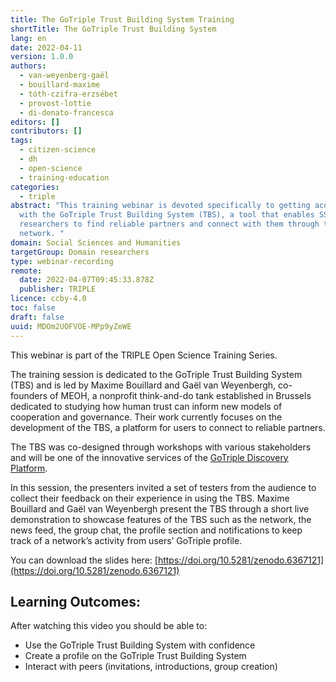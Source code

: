 ```yaml
---
title: The GoTriple Trust Building System Training
shortTitle: The GoTriple Trust Building System
lang: en
date: 2022-04-11
version: 1.0.0
authors:
  - van-weyenberg-gaël
  - bouillard-maxime
  - tóth-czifra-erzsébet
  - provost-lottie
  - di-donato-francesca
editors: []
contributors: []
tags:
  - citizen-science
  - dh
  - open-science
  - training-education
categories:
  - triple
abstract: "This training webinar is devoted specifically to getting acquainted
  with the GoTriple Trust Building System (TBS), a tool that enables SSH
  researchers to find reliable partners and connect with them through their
  network. "
domain: Social Sciences and Humanities
targetGroup: Domain researchers
type: webinar-recording
remote:
  date: 2022-04-07T09:45:33.878Z
  publisher: TRIPLE
licence: ccby-4.0
toc: false
draft: false
uuid: MDOm2UOFVOE-MPp9yZeWE
---
```


This webinar is part of the TRIPLE Open Science Training Series.

The training session is dedicated to the GoTriple Trust Building System (TBS) and is led by Maxime Bouillard and Gaël van Weyenbergh, co-founders of MEOH, a nonprofit think-and-do tank established in Brussels dedicated to studying how human trust can inform new models of cooperation and governance. Their work currently focuses on the development of the TBS, a platform for users to connect to reliable partners.

The TBS was co-designed through workshops with various stakeholders and will be one of the innovative services of the [GoTriple Discovery Platform](https://www.gotriple.eu/).

In this session, the presenters invited a set of testers from the audience to collect their feedback on their experience in using the TBS. Maxime Bouillard and Gaël van Weyenbergh present the TBS through a short live demonstration to showcase features of the TBS such as the network, the news feed, the group chat, the profile section and notifications to keep track of a network’s activity from users’ GoTriple profile.

You can download the slides here: [https://doi.org/10.5281/zenodo.6367121](https://doi.org/10.5281/zenodo.6367121)

## Learning Outcomes:

After watching this video you should be able to:

- Use the GoTriple Trust Building System with confidence
- Create a profile on the GoTriple Trust Building System
- Interact with peers (invitations, introductions, group creation)

<VideoCard
  provider="youtube"
  id="Zc4t_m5MXmY"
  title="The GoTriple Trust Building System"
  subtitle="Click here to view"
  image="images/trust-building-system.png"
/>

